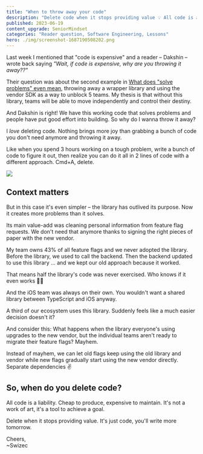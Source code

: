 ```yaml
---
title: "When to throw away your code"
description: "Delete code when it stops providing value 💡 All code is a liability; context matters. Keep what solves problems, toss the rest."
published: 2023-06-19
content_upgrade: SeniorMindset
categories: "Reader question, Software Engineering, Lessons"
hero: ./img/screenshot-1687190508202.png
---
```


Last week I mentioned that "code is expensive" and a reader – Dakshin – wrote back saying _"Wait, if code is expensive, why are you throwing it away??"_

Their question was about the second example in [What does "solve problems" even mean](https://swizec.com/blog/what-does-solve-problems-even-mean/), throwing away a wrapper library and using the vendor SDK as a way to unblock 5 teams. My thesis is that without this library, teams will be able to move independently and control their destiny.

And Dakshin is right! We have this working code that solves problems and people have put good effort into building. So why do I wanna throw it away?

I _love_ deleting code. Nothing brings more joy than grabbing a bunch of code you don't need anymore and throwing it away.

Like when you spend 3 hours working on a tough problem, write a bunch of code to figure it out, then realize you can do it all in 2 lines of code with a different approach. Cmd+A, delete.

![](giphy:mr_clean_cleaning)

## Context matters

But in this case it's even simpler – the library has outlived its purpose. Now it creates more problems than it solves.

Its main value-add was cleaning personal information from feature flag requests. We don't need that anymore thanks to signing the right pieces of paper with the new vendor.

My team owns 43% of all feature flags and we never adopted the library. Before the library, we used to call the backend. Then the backend updated to use this library ... and we kept our old approach because it worked.

That means half the library's code was never exercised. Who knows if it even works 🤷‍♂️

And the iOS team was always on their own. You wouldn't want a shared library between TypeScript and iOS anyway.

A third of our ecosystem uses this library. Suddenly feels like a much easier decision doesn't it?

And consider this: What happens when the library everyone's using upgrades to the new vendor, but the individual teams aren't ready to migrate their feature flags? Mayhem.

Instead of mayhem, we can let old flags keep using the old library and vendor while new flags gradually start using the new vendor directly. Separate dependencies ✌️

## So, when do you delete code?

All code is a liability. Cheap to produce, expensive to maintain. It's not a work of art, it's a tool to achieve a goal.

Delete when it stops providing value. It's just code, you'll write more tomorrow.

Cheers,<br/>
~Swizec
